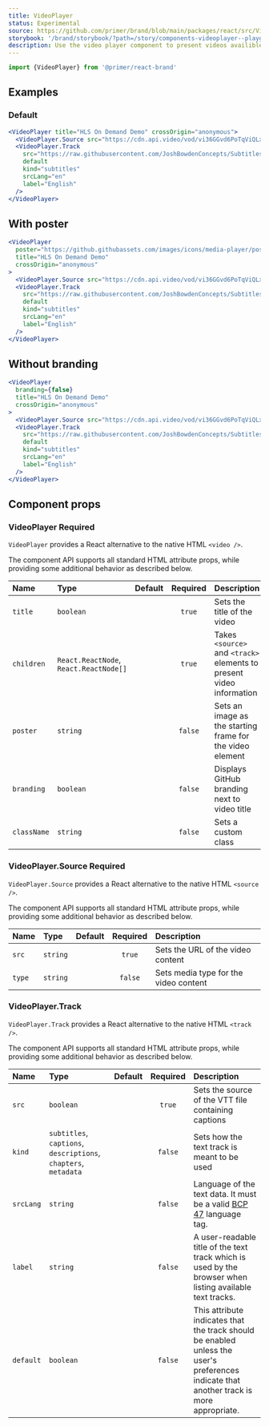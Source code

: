 ```yaml
---
title: VideoPlayer
status: Experimental
source: https://github.com/primer/brand/blob/main/packages/react/src/VideoPlayer/VideoPlayer.tsx
storybook: '/brand/storybook/?path=/story/components-videoplayer--playground'
description: Use the video player component to present videos availible via CDN or local.
---
```



```js
import {VideoPlayer} from '@primer/react-brand'
```

## Examples

### Default

```jsx live
<VideoPlayer title="HLS On Demand Demo" crossOrigin="anonymous">
  <VideoPlayer.Source src="https://cdn.api.video/vod/vi36GGvd6PoTqViQLxBWwHjJ/mp4/1080/source.mp4" />
  <VideoPlayer.Track
    src="https://raw.githubusercontent.com/JoshBowdenConcepts/Subtitles-Example/main/sample.vtt"
    default
    kind="subtitles"
    srcLang="en"
    label="English"
  />
</VideoPlayer>
```

## With poster

```jsx live
<VideoPlayer
  poster="https://github.githubassets.com/images/icons/media-player/poster.jpg"
  title="HLS On Demand Demo"
  crossOrigin="anonymous"
>
  <VideoPlayer.Source src="https://cdn.api.video/vod/vi36GGvd6PoTqViQLxBWwHjJ/mp4/1080/source.mp4" />
  <VideoPlayer.Track
    src="https://raw.githubusercontent.com/JoshBowdenConcepts/Subtitles-Example/main/sample.vtt"
    default
    kind="subtitles"
    srcLang="en"
    label="English"
  />
</VideoPlayer>
```

## Without branding

```jsx live
<VideoPlayer
  branding={false}
  title="HLS On Demand Demo"
  crossOrigin="anonymous"
>
  <VideoPlayer.Source src="https://cdn.api.video/vod/vi36GGvd6PoTqViQLxBWwHjJ/mp4/1080/source.mp4" />
  <VideoPlayer.Track
    src="https://raw.githubusercontent.com/JoshBowdenConcepts/Subtitles-Example/main/sample.vtt"
    default
    kind="subtitles"
    srcLang="en"
    label="English"
  />
</VideoPlayer>
```

## Component props

<h3>
  VideoPlayer <Label>Required</Label>
</h3>

`VideoPlayer` provides a React alternative to the native HTML `<video />`.

The component API supports all standard HTML attribute props, while providing some additional behavior as described below.

| Name        | Type                                   | Default | Required | Description                                                          |
| :---------- | :------------------------------------- | :-----: | :------: | :------------------------------------------------------------------- |
| `title`     | `boolean`                              |         |  `true`  | Sets the title of the video                                          |
| `children`  | `React.ReactNode`, `React.ReactNode[]` |         |  `true`  | Takes `<source>` and `<track>` elements to present video information |
| `poster`    | `string`                               |         | `false`  | Sets an image as the starting frame for the video element            |
| `branding`  | `boolean`                              |         | `false`  | Displays GitHub branding next to video title                         |
| `className` | `string`                               |         | `false`  | Sets a custom class                                                  |

<h3>
  VideoPlayer.Source <Label>Required</Label>
</h3>

`VideoPlayer.Source` provides a React alternative to the native HTML `<source />`.

The component API supports all standard HTML attribute props, while providing some additional behavior as described below.

| Name   | Type     | Default | Required | Description                           |
| :----- | :------- | :-----: | :------: | :------------------------------------ |
| `src`  | `string` |         |  `true`  | Sets the URL of the video content     |
| `type` | `string` |         | `false`  | Sets media type for the video content |

<h3>VideoPlayer.Track</h3>

`VideoPlayer.Track` provides a React alternative to the native HTML `<track />`.

The component API supports all standard HTML attribute props, while providing some additional behavior as described below.

| Name      | Type                                                            | Default | Required | Description                                                                                                                              |
| :-------- | :-------------------------------------------------------------- | :-----: | :------: | :--------------------------------------------------------------------------------------------------------------------------------------- |
| `src`     | `boolean`                                                       |         |  `true`  | Sets the source of the VTT file containing captions                                                                                      |
| `kind`    | `subtitles`, `captions`, `descriptions`, `chapters`, `metadata` |         | `false`  | Sets how the text track is meant to be used                                                                                              |
| `srcLang` | `string`                                                        |         | `false`  | Language of the text data. It must be a valid [BCP 47](https://r12a.github.io/app-subtags/) language tag.                                |
| `label`   | `string`                                                        |         | `false`  | A user-readable title of the text track which is used by the browser when listing available text tracks.                                 |
| `default` | `boolean`                                                       |         | `false`  | This attribute indicates that the track should be enabled unless the user's preferences indicate that another track is more appropriate. |
